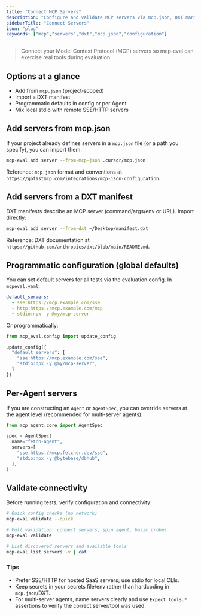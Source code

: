 ```yaml
---
title: "Connect MCP Servers"
description: "Configure and validate MCP servers via mcp.json, DXT manifests, or programmatic settings."
sidebarTitle: "Connect Servers"
icon: "plug"
keywords: ["mcp","servers","dxt","mcp.json","configuration"]
---
```


> Connect your Model Context Protocol (MCP) servers so mcp‑eval can exercise real tools during evaluation.

## Options at a glance

- Add from `mcp.json` (project‑scoped)
- Import a DXT manifest
- Programmatic defaults in config or per Agent
- Mix local stdio with remote SSE/HTTP servers

## Add servers from mcp.json

If your project already defines servers in a `mcp.json` file (or a path you specify), you can import them:

```bash
mcp-eval add server --from-mcp-json .cursor/mcp.json
```

Reference: `mcp.json` format and conventions at `https://gofastmcp.com/integrations/mcp-json-configuration`.

## Add servers from a DXT manifest

DXT manifests describe an MCP server (command/args/env or URL). Import directly:

```bash
mcp-eval add server --from-dxt ~/Desktop/manifest.dxt
```

Reference: DXT documentation at `https://github.com/anthropics/dxt/blob/main/README.md`.

## Programmatic configuration (global defaults)

You can set default servers for all tests via the evaluation config. In `mcpeval.yaml`:

```yaml
default_servers:
  - sse:https://mcp.example.com/sse
  - http:https://mcp.example.com/mcp
  - stdio:npx -y @my/mcp-server
```

Or programmatically:

```python
from mcp_eval.config import update_config

update_config({
  "default_servers": [
    "sse:https://mcp.example.com/sse",
    "stdio:npx -y @my/mcp-server",
  ]
})
```

## Per‑Agent servers

If you are constructing an `Agent` or `AgentSpec`, you can override servers at the agent level (recommended for multi‑server agents):

```python
from mcp_agent.core import AgentSpec

spec = AgentSpec(
  name="fetch-agent",
  servers=[
    "sse:https://mcp.fetcher.dev/sse",
    "stdio:npx -y @bytebase/dbhub",
  ],
)
```

## Validate connectivity

Before running tests, verify configuration and connectivity:

```bash
# Quick config checks (no network)
mcp-eval validate --quick

# Full validation: connect servers, spin agent, basic probes
mcp-eval validate

# List discovered servers and available tools
mcp-eval list servers -v | cat
```

### Tips

- Prefer SSE/HTTP for hosted SaaS servers; use stdio for local CLIs.
- Keep secrets in your secrets file/env rather than hardcoding in `mcp.json`/DXT.
- For multi‑server agents, name servers clearly and use `Expect.tools.*` assertions to verify the correct server/tool was used.


